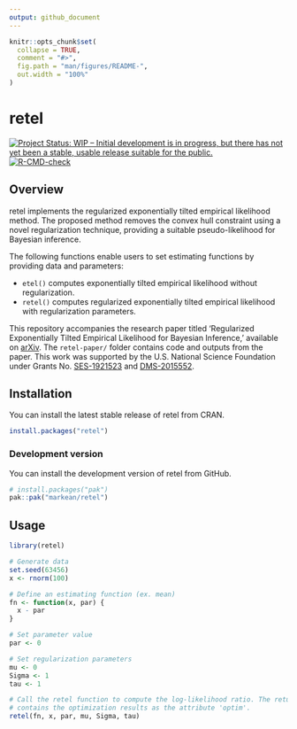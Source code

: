 ```yaml
---
output: github_document
---
```


<!-- README.md is generated from README.Rmd. Please edit that file -->

```r
knitr::opts_chunk$set(
  collapse = TRUE,
  comment = "#>",
  fig.path = "man/figures/README-",
  out.width = "100%"
)
```

# retel

<!-- badges: start -->
[![Project Status: WIP – Initial development is in progress, but there has not yet been a stable, usable release suitable for the public.](https://www.repostatus.org/badges/latest/wip.svg)](https://www.repostatus.org/#wip)
[![R-CMD-check](https://github.com/markean/retel/actions/workflows/R-CMD-check.yaml/badge.svg)](https://github.com/markean/retel/actions/workflows/R-CMD-check.yaml)
<!-- badges: end -->

## Overview

retel implements the regularized exponentially tilted empirical likelihood method.
The proposed method removes the convex hull constraint using a novel regularization technique, providing a suitable pseudo-likelihood for Bayesian inference.

The following functions enable users to set estimating functions by providing data and parameters:

* `etel()` computes exponentially tilted empirical likelihood without regularization.
* `retel()` computes regularized exponentially tilted empirical likelihood with regularization parameters.

This repository accompanies the research paper titled 'Regularized Exponentially Tilted Empirical Likelihood for Bayesian Inference,' available on [arXiv](https://arxiv.org/abs/2312.17015).
The `retel-paper/` folder contains code and outputs from the paper.
This work was supported by the U.S. National Science Foundation under Grants No. [SES-1921523](https://www.nsf.gov/awardsearch/showAward?AWD_ID=1921523) and [DMS-2015552](https://www.nsf.gov/awardsearch/showAward?AWD_ID=2015552).


## Installation

You can install the latest stable release of retel from CRAN.

```r
install.packages("retel")
```

### Development version

You can install the development version of retel from GitHub.

```r
# install.packages("pak")
pak::pak("markean/retel")
```

## Usage

```r
library(retel)

# Generate data
set.seed(63456)
x <- rnorm(100)

# Define an estimating function (ex. mean)
fn <- function(x, par) {
  x - par
}

# Set parameter value
par <- 0

# Set regularization parameters
mu <- 0
Sigma <- 1
tau <- 1

# Call the retel function to compute the log-likelihood ratio. The return value
# contains the optimization results as the attribute 'optim'.
retel(fn, x, par, mu, Sigma, tau)
```
